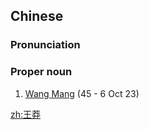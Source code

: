 ==Chinese==
{{zh-forms}}

===Pronunciation===
{{zh-pron
|m=Wáng Mǎng
|cat=pn
}}

===Proper noun===
{{zh-proper noun}}

# [[w:Wang Mang|Wang Mang]] (45 {{B.C.E.}} - 6 Oct 23)

[[zh:王莽]]